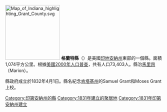 {{Otheruses|格蘭特縣|subject=美國印地安納州的一個縣|other=同名的縣}}
[[File:Map_of_Indiana_highlighting_Grant_County.svg|175px]]
'''格蘭特縣'''（{{lang-en|Grant County}}）是美國[[印地安納州|印地安納州]]東部的一個縣。面積1,074平方公里。根據[[美國2000年人口普查|美國2000年人口普查]]，共有人口73,403人。縣治[[馬里昂_(印地安納州)|馬里昂]]（Marion）。

縣政府成立於1832年4月1日。縣名紀念[[肯塔基州|肯塔基州]]的Samuel Grant和Moses Grant上校。

{{印第安納州}}
{{格蘭特縣 (印地安納州)}}
{{Authority control}}

{{DEFAULTSORT:Grant County}}
[[Category:印第安納州的縣|Category:印第安納州的縣]]
[[Category:1831年建立的聚居地|Category:1831年建立的聚居地]]
[[Category:1831年印第安納州建立|Category:1831年印第安納州建立]]

{{Indiana-geo-stub}}